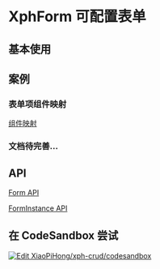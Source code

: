 
# XphForm 可配置表单

## 基本使用

<ExpandDemoWrapper rawStr={formRaw}>
  <FormDemos.Base />
</ExpandDemoWrapper>

## 案例

<Collapsible />

<Layout />

<ColProps />

<Disabled />

<Render />

### 表单项组件映射

[组件映射](/docs/comp/form/properties/items/properties/component)

### 文档待完善...

## API

[Form API](/docs/api/interfaces/IXphFormProps)

[FormInstance API](/docs/api/interfaces/IXphFormActionType)

## 在 CodeSandbox 尝试

[![Edit XiaoPiHong/xph-crud/codesandbox](https://codesandbox.io/static/img/play-codesandbox.svg)](https://codesandbox.io/p/github/XiaoPiHong/xph-crud/codesandbox?embed=1&file=%2Fexamples%2Froutes%2Findex.tsx)
